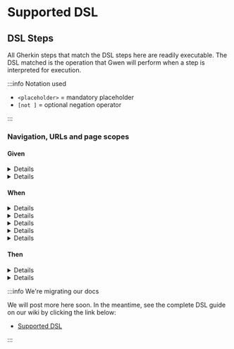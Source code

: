 # Supported DSL

## DSL Steps

All Gherkin steps that match the DSL steps here are readily executable. The DSL matched is the operation that Gwen will perform when a step is interpreted for execution.

:::info Notation used

- `<placeholder>` = mandatory placeholder
- `[not ]` = optional negation operator

:::

### Navigation, URLs and page scopes

#### Given

<a name="the-page-url-is-url" />
<details style={{ backgroundColor: '#FFFFFF00' }}>
  <summary>the <code>&lt;page&gt;</code> url is "<code>&lt;url&gt;</code>"</summary>
  <p>Creates a new scope for the given page and binds the URL to it. Later steps can then navigate to the page by name.</p>
  <ul>
    <li><code>&lt;page&gt;</code> = the name of the page</li>
    <li><code>&lt;url&gt;</code> = the page URL (can be a <a href="https://github.com/gwen-interpreter/gwen/wiki/Doc-Strings">DocString</a>)</li>
  </ul>
  <details>
    <summary>Example usage</summary>
    <pre>
    Given the todo page url is "https://todomvc.com/examples/react"
    </pre>
    <ul>
      <li><code>&lt;page&gt;</code> = todo page</li>
      <li><code>&lt;url&gt;</code> = https://todomvc.com/examples/react</li>
    </ul>
    <pre>
    When I navigate to the todo page
    </pre>
    <ul>
      <li><code>&lt;page&gt;</code> = todo page</li>
    </ul>
  </details>
  <a href="#the-page-url-is-url">Link</a> &nbsp; &nbsp;
  Since v<a href="https://github.com/gwen-interpreter/gwen-web/releases/tag/v2.41.0">2.41.0</a>
</details>

<a name="i-am-on-the-page" />
<details style={{ backgroundColor: '#FFFFFF00' }}>
  <summary>I am on the <code>&lt;page&gt;</code></summary>
  <p>Sets the given page as the currently active and visible scope. New bindings that follow will be attached to this scope.</p>
  <ul>
    <li><code>&lt;page&gt;</code> = the name of the page</li>
  </ul>
  <details>
    <summary>Example usage</summary>
    <pre>
    Given I am on the todo page
    </pre>
    <ul>
      <li><code>&lt;page&gt;</code> = todo page</li>
    </ul>
    <pre>
    And the todo field can be located by class "new-todo"
    </pre>
    <ul>
      <li><code>&lt;element&gt;</code> = the todo field</li>
      <li><code>&lt;selector&gt;</code> = class</li>
      <li><code>&lt;expression&gt;</code> = new-todo</li>
    </ul>
    Here, <b>the todo field</b> will be bound to the <b>todo page</b> scope and will be accessible in other steps only when that scope is active.
  </details>
  <a href="#i-am-on-the-page">Link</a> &nbsp; &nbsp;
  Since v<a href="https://github.com/gwen-interpreter/gwen-web/releases/tag/v1.0.0">1.0.0</a>
</details>

#### When

<a name="i-navigate-to-url" />
<details style={{ backgroundColor: '#FFFFFF00' }}>
  <summary>I navigate to "<code>&lt;url&gt;</code>"</summary>
  <p>Navigates the browser to the given URL. Starts a new browser window if one is not open.</p>
  <ul>
    <li><code>&lt;url&gt;</code> = the URL to navigate to (can be a <a href="https://github.com/gwen-interpreter/gwen/wiki/Doc-Strings">DocString</a>)</li>
  </ul>
  <details>
    <summary>Example usage</summary>
    <pre>
    When I navigate to "https://todomvc.com/examples/react"
    </pre>
    <ul>
      <li><code>&lt;url&gt;</code> = https://todomvc.com/examples/react</li>
    </ul>
  </details>
  <a href="#i-navigate-to-url">Link</a> &nbsp; &nbsp;
  Since v<a href="https://github.com/gwen-interpreter/gwen-web/releases/tag/v1.0.0">1.0.0</a>
</details>

<a name="i-navigate-to-the-page" />
<details style={{ backgroundColor: '#FFFFFF00' }}>
  <summary>I navigate to the <code>&lt;page&gt;</code></summary>
  <p>Navigates the browser to the URL bound to given page name and makes it the currently active scope. Starts a new browser window if one is not open.</p>
  <ul>
    <li><code>&lt;page&gt;</code> = the name of the page to navigate to</li>
  </ul>
  <details>
    <summary>Example usage</summary>
    <pre>
    Given the todo page url is "https://todomvc.com/examples/react"
    </pre>
    <ul>
      <li><code>&lt;page&gt;</code> = todo page</li>
      <li><code>&lt;url&gt;</code> = https://todomvc.com/examples/react</li>
    </ul>
    <pre>
    When I navigate to the todo page
    </pre>
    <ul>
      <li><code>&lt;page&gt;</code> = todo page</li>
    </ul>
  </details>
  <a href="#i-navigate-to-the-page">Link</a> &nbsp; &nbsp;
  Since v<a href="https://github.com/gwen-interpreter/gwen-web/releases/tag/v1.0.0">1.0.0</a>
</details>

<a name="i-capture-the-current-url" />
<details style={{ backgroundColor: '#FFFFFF00' }}>
  <summary>I capture the current URL</summary>
  <p>Captures the current browser URL and binds it to the name: <code>the current URL</code>.</p>
  <details>
    <summary>Example usage</summary>
    <pre>
    When I capture the current URL
    </pre>
    <pre>
    And I navigate to "{'${the current URL}'}/relative/page.html"
    </pre>
    <ul>
      <li><code>&lt;url&gt;</code> = {'${the current URL}'}/relative/page.html
        <ul><li>Where <b>{'${the current URL}'}</b> will resolve to the captured URL</li></ul>
      </li>
    </ul>
  </details>
  <a href="#i-capture-the-current-url">Link</a> &nbsp; &nbsp;
  Since v<a href="https://github.com/gwen-interpreter/gwen-web/releases/tag/v1.0.0">1.0.0</a>
</details>

<a name="i-capture-the-current-url-as-name" />
<details style={{ backgroundColor: '#FFFFFF00' }}>
  <summary>I capture the current URL as <code>&lt;name&gt;</code></summary>
  <p>Captures the current browser URL and binds it to the given name.</p>
  <details>
    <summary>Example usage</summary>
    <pre>
    When I capture the current URL as the base URL
    </pre>
    <ul>
      <li><code>&lt;name&gt;</code> = the base URL</li>
    </ul>
    <pre>
    And I navigate to "{'${the base URL}'}/relative/page.html"
    </pre>
    <ul>
      <li><code>&lt;url&gt;</code> = {'${the base URL}'}/relative/page.html
        <ul><li>Where <b>{'${the base URL}'}</b> will resolve to the captured URL</li></ul>
      </li>
    </ul>
    <pre>
    Then the current URL should start with the base URL
    </pre>
    <ul>
      <li><code>&lt;match&gt;</code> = start with</li>
      <li><code>&lt;name&gt;</code> = the base URL</li>
    </ul>
  </details>
  <a href="#i-capture-the-current-url-as-name">Link</a> &nbsp; &nbsp;
  Since v<a href="https://github.com/gwen-interpreter/gwen-web/releases/tag/v1.0.0">1.0.0</a>
</details>

<a name="i-capture-the-text-in-the-current-url-by-regex-as-name" />
<details style={{ backgroundColor: '#FFFFFF00' }}>
  <summary>I capture the text in the current URL by regex "<code>&lt;expression&gt;</code>" as <code>&lt;name&gt;</code></summary>
  <p>Captures a susbtring of the current URL in the browser by regex and binds it to the given name.</p>
  <details>
    <summary>Example usage</summary>
    <pre>
    When I capture the text in the current URL by regex "id=([^&]*)" as the id param
    </pre>
    <ul>
      <li><code>&lt;regex&gt;</code> = id=([^&]*)
        <ul><li>Extracts the value of the query string parameter named id from the current URL</li></ul>
      </li>
      <li><code>&lt;name&gt;</code> = the id param</li>
    </ul>
    <pre>
    Then the id param should be "gwen"
    </pre>
    <ul>
      <li><code>&lt;name&gt;</code> = the id param</li>
      <li><code>&lt;match&gt;</code> = be</li>
      <li><code>&lt;expression&gt;</code> = gwen</li>
    </ul>
  </details>
  <a href="#i-capture-the-text-in-the-current-url-by-regex-as-name">Link</a> &nbsp; &nbsp;
  Since v<a href="https://github.com/gwen-interpreter/gwen-web/releases/tag/v1.0.0">1.0.0</a>
</details>

#### Then

<a name="the-current-url-should-match-expression" />
<details style={{ backgroundColor: '#FFFFFF00' }}>
  <summary>the current URL should <code>[not ]&lt;match&gt;</code> "<code>&lt;expression&gt;</code>"</summary>
  <p>Checks if the current URL in the browser matches or does not match a given expression. Reports an assertion error if the match fails.</p>
  <ul>
    <li><code>[not ]</code> = include <code>not </code> to negate the match, omit otherwise</li>
    <li><code>&lt;match&gt;</code> = the type of match to perform, one of:
      <ul>
        <li><b>be</b> : for exact match</li>
        <li><b>contain</b> : for partial match</li>
        <li><b>start with</b> : for partial leading match</li>
        <li><b>end with</b>for partial trailing match</li>
        <li><b>match regex</b> : for regex match</li>
        <li><b>match xpath</b> : for XML match</li>
        <li><b>match template</b> : for <a href="https://github.com/gwen-interpreter/gwen/wiki/Template-Matching">template match</a>, since v<a href="https://github.com/gwen-interpreter/gwen-web/releases/tag/v2.16.0">2.16.0</a></li>
        <li><b>match template file</b> for <a href="https://github.com/gwen-interpreter/gwen/wiki/Template-Matching">template file match</a>, since v<a href="https://github.com/gwen-interpreter/gwen-web/releases/tag/v2.16.0">2.16.0</a></li>
      </ul>
    </li>
    <li><code>&lt;expression&gt;</code> = the expression to match (can be a <a href="https://github.com/gwen-interpreter/gwen/wiki/Doc-Strings">DocString</a>)</li>
  </ul>
  <details>
    <summary>Example usage</summary>
    <pre>
    Then the current URL should start with "https://todomvc.com"
    </pre>
    <p>Or negated:</p>
    <pre>
    Then the current URL should not start with "https://todomvc.com"
    </pre>
    <ul>
      <li><code>&lt;expression&gt;</code> = https://todomvc.com</li>
    </ul>
  </details>
  <a href="#the-current-url-should-match-expression">Link</a> &nbsp; &nbsp;
  Since v<a href="https://github.com/gwen-interpreter/gwen-web/releases/tag/v1.0.0">1.0.0</a>
</details>

<a name="the-current-url-should-match-name" />
<details style={{ backgroundColor: '#FFFFFF00' }}>
  <summary>the current URL should <code>[not ]&lt;match&gt;</code> <code>&lt;name&gt;</code>
  </summary>
  <p>Checks if the current URL in the browser matches or does not match an expression bound to a name. Reports an assertion error if the match fails.</p>
  <ul>
    <li><code>[not ]</code> = include <code>not </code> to negate the match, omit otherwise</li>
    <li><code>&lt;match&gt;</code> = the type of match to perform, one of:
      <ul>
        <li><b>be</b> : for exact match</li>
        <li><b>contain</b> : for partial match</li>
        <li><b>start with</b> : for partial leading match</li>
        <li><b>end with</b>for partial trailing match</li>
        <li><b>match regex</b> : for regex match</li>
        <li><b>match xpath</b> : for XML match</li>
        <li><b>match template</b> : for <a href="https://github.com/gwen-interpreter/gwen/wiki/Template-Matching">template match</a>, since v<a href="https://github.com/gwen-interpreter/gwen-web/releases/tag/v2.16.0">2.16.0</a></li>
        <li><b>match template file</b> for <a href="https://github.com/gwen-interpreter/gwen/wiki/Template-Matching">template file match</a>, since v<a href="https://github.com/gwen-interpreter/gwen-web/releases/tag/v2.16.0">2.16.0</a></li>
      </ul>
    </li>
    <li><code>&lt;name&gt;</code> = the name of the binding containing the expression to match</li>
  </ul>
  <details>
    <summary>Example usage</summary>
    <pre>
    Given my domain is "todomvc.com"
    </pre>
    <ul>
      <li><code>&lt;name&gt;</code> = my domain</li>
      <li><code>&lt;value&gt;</code> = todomvc.com</li>
    </ul>
    <pre>
    Then the current URL should contain my domain
    </pre>
    <p>Or negated:</p>
    <pre>
    Then the current URL should not contain my domain
    </pre>
    <ul>
      <li><code>&lt;name&gt;</code> = my domain</li>
    </ul>
  </details>
  <a href="#the-current-url-should-match-name">Link</a> &nbsp; &nbsp;
  Since v<a href="https://github.com/gwen-interpreter/gwen-web/releases/tag/v1.0.0">1.0.0</a>
</details>

:::info We're migrating our docs

We will post more here soon. In the meantime, see the complete DSL guide on our wiki by clicking the link below:

- [Supported DSL](https://github.com/gwen-interpreter/gwen-web/wiki/Supported-DSL)

:::
